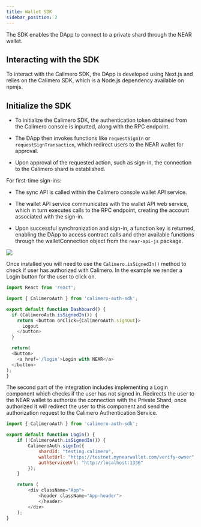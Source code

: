 ```yaml
---
title: Wallet SDK
sidebar_position: 2
---
```

The SDK enables the DApp to connect to a private shard through the NEAR wallet.

## Interacting with the SDK

To interact with the Calimero SDK, the DApp is developed using Next.js and relies on the Calimero SDK, which is a Node.js dependency available on npmjs. 

## Initialize the SDK

- To initialize the Calimero SDK, the authentication token obtained from the Calimero console is inputted, along with the RPC endpoint. 

- The DApp then invokes functions like `requestSignIn` or `requestSignTransaction`, which redirect users to the NEAR wallet for approval. 

- Upon approval of the requested action, such as sign-in, the connection to the Calimero shard is established.

For first-time sign-ins:

- The sync API is called within the Calimero console wallet API service. 

- The wallet API service communicates with the wallet API web service, which in turn executes calls to the RPC endpoint, creating the account associated with the sign-in. 

- Upon successful synchronization and sign-in, a function key is returned, enabling the DApp to access contract calls and other available functions through the walletConnection object from the `near-api-js` package.


![](../../static/img/sdk.png)

Once installed you will need to use the `Calimero.isSignedIn()` method to check if user has authorized with Calimero. In the example we render a Login button for the user to click on.

```js
import React from 'react';

import { CalimeroAuth } from 'calimero-auth-sdk';

export default function Dashboard() {
  if (CalimeroAuth.isSignedIn()) {
    return <button onClick={CalimeroAuth.signOut}>
      Logout
    </button>
  }

  return(
  <button>
    <a href='/login'>Login with NEAR</a>
  </button>
);
}
```

The second part of the integration includes implementing a Login component which checks if the user has not signed in. Redirects the user to the NEAR wallet to authorize the connection with the Private Shard, once authorized it will redirect the user to this component and send the authorization request to the Calimero Authentication Service.

```js
import { CalimeroAuth } from 'calimero-auth-sdk';

export default function Login() {
    if (!CalimeroAuth.isSignedIn()) {
        CalimeroAuth.signIn({
            shardId: "testing.calimero",
            walletUrl: "https://testnet.mynearwallet.com/verify-owner",
            authServiceUrl: "http://localhost:1336"
        });
    }

    return (
        <div className="App">
            <header className="App-header">
            </header>
        </div>
    );
}
```

